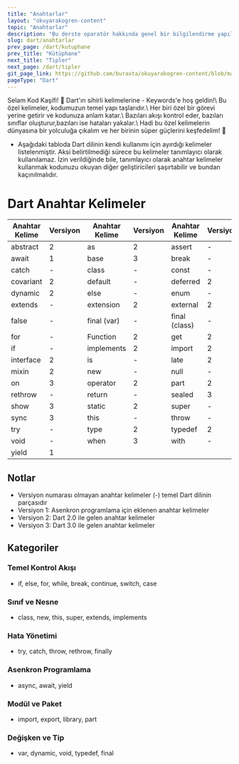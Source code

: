 ```yaml
---
title: "Anahtarlar"
layout: "okuyarakogren-content"
topic: "Anahtarlar"
description: "Bu derste oparatör hakkında genel bir bilgilendirme yapılmaktadır."
slug: dart/anahtarlar
prev_page: /dart/kutuphane
prev_title: "Kütüphane"
next_title: "Tipler"
next_page: /dart/tipler
git_page_link: https://github.com/buraxta/okuyarakogren-content/blob/master/400-dart/7_.mdx
pageType: "Dart"
---
```


<Box>
  <BoxTitle>Selam Kod Kaşifi! 👋</BoxTitle>
  <ParagraphHighlight>
    Dart'ın sihirli kelimelerine - Keywords'e hoş geldin!\ Bu özel kelimeler, kodumuzun temel yapı
    taşlarıdır.\ Her biri özel bir görevi yerine getirir ve kodunuza anlam katar.\ Bazıları akışı
    kontrol eder, bazıları sınıflar oluşturur,bazıları ise hataları yakalar.\ Hadi bu özel
    kelimelerin dünyasına bir yolculuğa çıkalım ve her birinin süper güçlerini keşfedelim! 🚀
  </ParagraphHighlight>
</Box>

- Aşağıdaki tabloda Dart dilinin kendi kullanımı için ayırdığı kelimeler listelenmiştir. Aksi belirtilmediği sürece bu kelimeler tanımlayıcı olarak kullanılamaz. İzin verildiğinde bile, tanımlayıcı olarak anahtar kelimeler kullanmak kodunuzu okuyan diğer geliştiricileri şaşırtabilir ve bundan kaçınılmalıdır.

# Dart Anahtar Kelimeler

| Anahtar Kelime | Versiyon | Anahtar Kelime | Versiyon | Anahtar Kelime | Versiyon | Anahtar Kelime | Versiyon |
| -------------- | -------- | -------------- | -------- | -------------- | -------- | -------------- | -------- |
| abstract       | 2        | as             | 2        | assert         | -        | async          | 2        |
| await          | 1        | base           | 3        | break          | -        | case           | -        |
| catch          | -        | class          | -        | const          | -        | continue       | -        |
| covariant      | 2        | default        | -        | deferred       | 2        | do             | -        |
| dynamic        | 2        | else           | -        | enum           | -        | export         | 2        |
| extends        | -        | extension      | 2        | external       | 2        | factory        | 2        |
| false          | -        | final (var)    | -        | final (class)  | -        | finally        | -        |
| for            | -        | Function       | 2        | get            | 2        | hide           | 3        |
| if             | -        | implements     | 2        | import         | 2        | in             | -        |
| interface      | 2        | is             | -        | late           | 2        | library        | 2        |
| mixin          | 2        | new            | -        | null           | -        | of             | 3        |
| on             | 3        | operator       | 2        | part           | 2        | required       | 2        |
| rethrow        | -        | return         | -        | sealed         | 3        | set            | 2        |
| show           | 3        | static         | 2        | super          | -        | switch         | -        |
| sync           | 3        | this           | -        | throw          | -        | true           | -        |
| try            | -        | type           | 2        | typedef        | 2        | var            | -        |
| void           | -        | when           | 3        | with           | -        | while          | -        |
| yield          | 1        |                |          |                |          |                |          |

## Notlar

- Versiyon numarası olmayan anahtar kelimeler (-) temel Dart dilinin parçasıdır
- Versiyon 1: Asenkron programlama için eklenen anahtar kelimeler
- Versiyon 2: Dart 2.0 ile gelen anahtar kelimeler
- Versiyon 3: Dart 3.0 ile gelen anahtar kelimeler

## Kategoriler

### Temel Kontrol Akışı

- if, else, for, while, break, continue, switch, case

### Sınıf ve Nesne

- class, new, this, super, extends, implements

### Hata Yönetimi

- try, catch, throw, rethrow, finally

### Asenkron Programlama

- async, await, yield

### Modül ve Paket

- import, export, library, part

### Değişken ve Tip

- var, dynamic, void, typedef, final
